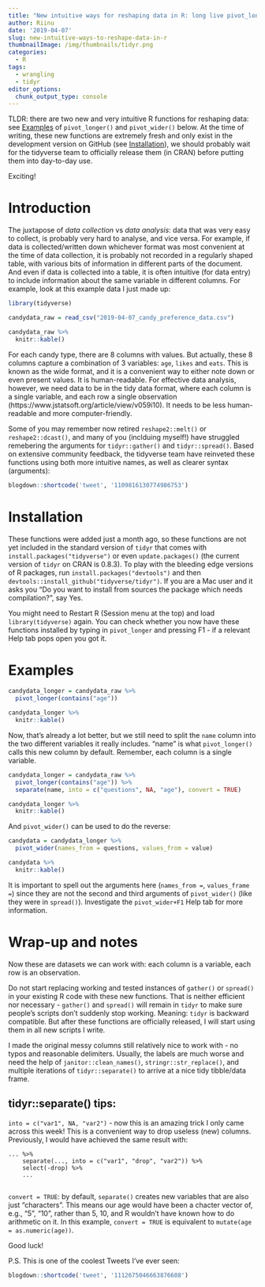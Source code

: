```yaml
---
title: "New intuitive ways for reshaping data in R: long live pivot_longer() and pivot_wider()"
author: Riinu
date: '2019-04-07'
slug: new-intuitive-ways-to-reshape-data-in-r
thumbnailImage: /img/thumbnails/tidyr.png
categories:
  - R
tags:
  - wrangling
  - tidyr
editor_options: 
  chunk_output_type: console
---
```


TLDR: there are two new and very intuitive R functions for reshaping data: see [Examples](#examples) of `pivot_longer()` and `pivot_wider()` below. At the time of writing, these new functions are extremely fresh and only exist in the development version on GitHub (see [Installation](#installation)), we should probably wait for the tidyverse team to officially release them (in CRAN) before putting them into day-to-day use.

Exciting!

# Introduction

The juxtapose of *data collection* vs *data analysis*: data that was very easy to collect, is probably very hard to analyse, and vice versa. For example, if data is collected/written down whichever format was most convenient at the time of data collection, it is probably not recorded in a regularly shaped table, with various bits of information in different parts of the document. And even if data is collected into a table, it is often intuitive (for data entry) to include information about the same variable in different columns. For example, look at this example data I just made up:



```r
library(tidyverse)

candydata_raw = read_csv("2019-04-07_candy_preference_data.csv")

```


```r

candydata_raw %>% 
  knitr::kable()

```

For each candy type, there are 8 columns with values. But actually, these 8 columns capture a combination of 3 variables: `age`, `likes` and `eats`. This is known as the wide format, and it is a convenient way to either note down or even present values. It is human-readable. For effective data analysis, however, we need data to be in the tidy data format, where each column is a single variable, and each row a single observation (https://www.jstatsoft.org/article/view/v059i10). It needs to be less human-readable and more computer-friendly. 


Some of you may remember now retired `reshape2::melt()` or `reshape2::dcast()`, and many of you (inclduing myself!) have struggled remebering the arguments for `tidyr::gather()` and `tidyr::spread()`. Based on extensive community feedback, the tidyverse team have reinveted these functions using both more intuitive names, as well as clearer syntax (arguments):

```r
blogdown::shortcode('tweet', '1109816130774986753')
```

# Installation {#installation20190407}

These functions were added just a month ago, so these functions are not yet included in the standard version of `tidyr` that comes with `install.packages("tidyverse")` or even `update.packages()` (the current version of `tidyr` on CRAN is 0.8.3). To play with the bleeding edge versions of R packages, run `install.packages("devtools")` and then `devtools::install_github("tidyverse/tidyr")`. If you are a Mac user and it asks you "Do you want to install from sources the package which needs compilation?", say Yes.


You might need to Restart R (Session menu at the top) and load `library(tidyverse)` again. You can check whether you now have these functions installed by typing in `pivot_longer` and pressing F1 - if a relevant Help tab pops open you got it.



# Examples {#examples20190407}

```r

candydata_longer = candydata_raw %>% 
  pivot_longer(contains("age"))

```


```r

candydata_longer %>% 
  knitr::kable()

```



Now, that's already a lot better, but we still need to split the `name` column into the two different variables it really includes. "name" is what `pivot_longer()` calls this new column by default. Remember, each column is a single variable.


```r

candydata_longer = candydata_raw %>% 
  pivot_longer(contains("age")) %>% 
  separate(name, into = c("questions", NA, "age"), convert = TRUE)

```

```r

candydata_longer %>% 
  knitr::kable()

```


And `pivot_wider()` can be used to do the reverse:

```r

candydata = candydata_longer %>% 
  pivot_wider(names_from = questions, values_from = value)

```


```r

candydata %>% 
  knitr::kable()

```

It is important to spell out the arguments here (`names_from = `, `values_frame = `) since they are not  the second and third arguments of `pivot_wider()` (like they were in `spread()`). Investigate the `pivot_wider+F1` Help tab for more information.


# Wrap-up and notes

Now these are datasets we can work with: each column is a variable, each row is an observation.

Do not start replacing working and tested instances of `gather()` or `spread()` in your existing R code with these new functions. That is neither efficient nor necessary - `gather()` and `spread()` will remain in `tidyr` to make sure people's scripts don't suddenly stop working. Meaning: `tidyr` is backward compatible. But after these functions are officially released, I will start using them in all new scripts I write.

I made the original messy columns still relatively nice to work with - no typos and reasonable delimiters. Usually, the labels are much worse and need the help of `janitor::clean_names()`, `stringr::str_replace()`, and multiple iterations of `tidyr::separate()` to arrive at a nice tidy tibble/data frame.

## tidyr::separate() tips:

`into = c("var1", NA, "var2")` - now this is an amazing trick I only came across this week! This is a convenient way to drop useless (new) columns. Previously, I would have achieved the same result with:
```
... %>% 
    separate(..., into = c("var1", "drop", "var2")) %>% 
    select(-drop) %>% 
    ...
    
```

`convert = TRUE`: by default, `separate()` creates new variables that are also just "characters". This means our age would have been a chacter vector of, e.g., "5", "10", rather than 5, 10, and R wouldn't have known how to do arithmetic on it. In this example, `convert = TRUE` is equivalent to `mutate(age = as.numeric(age))`.

Good luck!

P.S. This is one of the coolest Tweets I've ever seen:

```r
blogdown::shortcode('tweet', '1112675046663876608')
```






